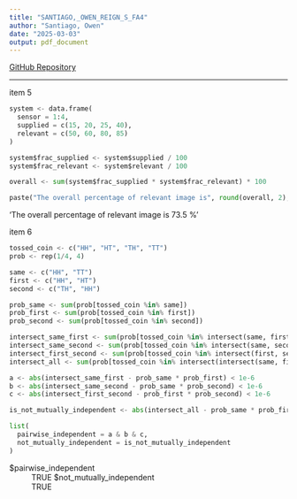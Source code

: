 ```yaml
---
title: "SANTIAGO,_OWEN_REIGN_S_FA4"
author: "Santiago, Owen"
date: "2025-03-03"
output: pdf_document
---
```

[GitHub Repository](https://github.com/pywen1004/SANTIAGO-OWEN-REIGN-S-FA4/blob/main/SANTIAGO%2C_OWEN_REIGN_S_FA4.rmd) 

---

::: {.cell .markdown id="IavDn_XZp0Nk"}
item 5
:::

::: {.cell .code execution_count="1" colab="{\"base_uri\":\"https://localhost:8080/\",\"height\":34}" id="-ZDDYWWpgpzH" outputId="98493d4c-6ffd-4684-e0df-898823179de8"}
``` python
system <- data.frame(
  sensor = 1:4,
  supplied = c(15, 20, 25, 40),
  relevant = c(50, 60, 80, 85)
)

system$frac_supplied <- system$supplied / 100
system$frac_relevant <- system$relevant / 100

overall <- sum(system$frac_supplied * system$frac_relevant) * 100

paste("The overall percentage of relevant image is", round(overall, 2), "%")
```

::: {.output .display_data}
'The overall percentage of relevant image is 73.5 %'
:::
:::

::: {.cell .markdown id="oOc3oIHXp4li"}
item 6
:::

::: {.cell .code execution_count="3" colab="{\"base_uri\":\"https://localhost:8080/\",\"height\":114}" id="fTd-JuT9p4NT" outputId="3a10e786-9d95-47b3-d073-60fe8ff864c8"}
``` python
tossed_coin <- c("HH", "HT", "TH", "TT")
prob <- rep(1/4, 4)

same <- c("HH", "TT")
first <- c("HH", "HT")
second <- c("TH", "HH")

prob_same <- sum(prob[tossed_coin %in% same])
prob_first <- sum(prob[tossed_coin %in% first])
prob_second <- sum(prob[tossed_coin %in% second])

intersect_same_first <- sum(prob[tossed_coin %in% intersect(same, first)])
intersect_same_second <- sum(prob[tossed_coin %in% intersect(same, second)])
intersect_first_second <- sum(prob[tossed_coin %in% intersect(first, second)])
intersect_all <- sum(prob[tossed_coin %in% intersect(intersect(same, first), second)])

a <- abs(intersect_same_first - prob_same * prob_first) < 1e-6
b <- abs(intersect_same_second - prob_same * prob_second) < 1e-6
c <- abs(intersect_first_second - prob_first * prob_second) < 1e-6

is_not_mutually_independent <- abs(intersect_all - prob_same * prob_first * prob_second) > 1e-6

list(
  pairwise_independent = a & b & c,
  not_mutually_independent = is_not_mutually_independent
)
```

::: {.output .display_data}
$pairwise_independent
:   TRUE
$not_mutually_independent
:   TRUE
:::
:::
